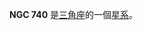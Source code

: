 {{NGCInfoBox|NGCID=NGC 740|發現者=威廉·帕森思|發現日期=1850年10月11日|其他編號=UGC 1421,MCG 5-5-31,ZWG 503.58|曆元=J2000.0|赤經=1時56分55秒
|赤緯=33°0'56"|星座=三角座|星體=星系|星等=14.1|表面亮度=13|藍等=14.9}}

'''NGC 740''' 是[[三角座|三角座]]的一個[[星系|星系]]。

{{NGCReference|740}}
{{Catalogs|NGC=740}}